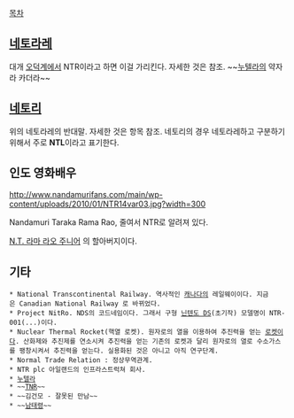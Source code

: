 [[목차]]

== [[네토라레]] ==
대개 [[오덕계]]에서 NTR이라고 하면 이걸 가리킨다. 자세한 것은 참조.  ~~[[누텔라]]의 약자라 카더라~~
== [[네토리]] ==
위의 네토라레의 반대말. 자세한 것은 항목 참조. 네토리의 경우 네토라레하고 구분하기 위해서 주로 '''NTL'''이라고 표기한다.

== 인도 영화배우 ==
http://www.nandamurifans.com/main/wp-content/uploads/2010/01/NTR14var03.jpg?width=300

Nandamuri Taraka Rama Rao, 줄여서 NTR로 알려져 있다. 

[[N.T. 라마 라오 주니어]] 의 할아버지이다.

== 기타 ==
 * National Transcontinental Railway. 역사적인 [[캐나다]]의 레일웨이이다. 지금은 Canadian National Railway 로 바뀌었다.
 * Project NitRo. NDS의 코드네임이다. 그래서 구형 [[닌텐도 DS]](초기작) 모델명이 NTR-001(...)이다.
 * Nuclear Thermal Rocket(핵열 로켓). 원자로의 열을 이용하여 추진력을 얻는 [[로켓]]이다. 산화제와 추진제를 연소시켜 추진력을 얻는 기존의 로켓과 달리 원자로의 열로 수소가스를 팽창시켜서 추진력을 얻는다. 실용화된 것은 아니고 아직 연구단계.
 * Normal Trade Relation : 정상무역관계.
 * NTR plc 아일랜드의 인프라스트럭쳐 회사.
 * [[누텔라]]
 * ~~[[TNR]]~~
 * ~~김건모 - 잘못된 만남~~
 * ~~[[남태령]]~~
